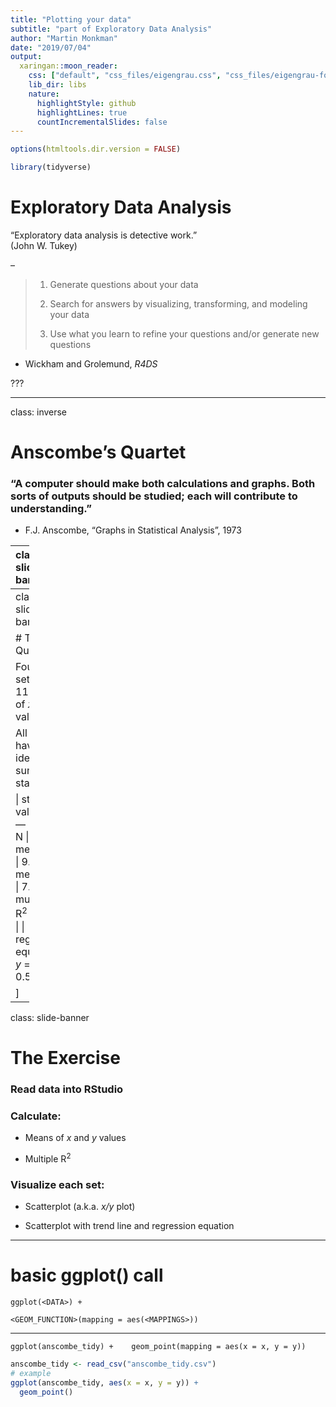 ```yaml
---
title: "Plotting your data"
subtitle: "part of Exploratory Data Analysis"
author: "Martin Monkman"
date: "2019/07/04"
output:
  xaringan::moon_reader:
    css: ["default", "css_files/eigengrau.css", "css_files/eigengrau-fonts.css"]    
    lib_dir: libs
    nature:
      highlightStyle: github
      highlightLines: true
      countIncrementalSlides: false
---
```



```r
options(htmltools.dir.version = FALSE)

library(tidyverse)
```


# Exploratory Data Analysis

"Exploratory data analysis is detective work." <br>(John W. Tukey)

--

>1. Generate questions about your data
>
>2. Search for answers by visualizing, transforming, and modeling your data
>
>3. Use what you learn to refine your questions and/or generate new questions


- Wickham and Grolemund, _R4DS_


??? 



---

class: inverse

# Anscombe's Quartet

### "A computer should make both calculations and graphs. Both sorts of outputs should be studied; each will contribute to understanding."

- F.J. Anscombe, "Graphs in Statistical Analysis", 1973



---
class: slide-banner

# The Quartet

.pull-left[

### Four data sets

- each set has 11 pairs of _x_ and _y_ values

]

.pull-right[

### Identical summary statistics:

- N = 11
- Mean of x = 9.0
- Mean of y = 7.5
- Multiple R2 = 0.667
- Regression equation: y = 3 + 0.5x
- And other statistical summary measures are also identical

]

---
class: slide-banner

# The Quartet

Four data sets with 11 pairs of _x_ and _y_ values]


All four have identical summary statistics:

| statistic   | value  |
| --- | ---: |
| N   | 11  |
| mean of _x_ | 9.0 |
| mean of _y_ | 7.5 |
| multiple R<sup>2</sup> | 0.667 |
| regression equation | _y_ = 3 + 0.5_x_ |

]


---
class: slide-banner


# The Exercise


### Read data into RStudio

### Calculate:

- Means of _x_ and _y_ values

- Multiple R<sup>2</sup>

### Visualize each set:

- Scatterplot (a.k.a. _x/y_ plot)

- Scatterplot with trend line and regression equation



---

# basic ggplot() call

`ggplot(<DATA>) + `

`  <GEOM_FUNCTION>(mapping = aes(<MAPPINGS>)) `




---


`ggplot(anscombe_tidy) + 
  geom_point(mapping = aes(x = x, y = y)) `



```r
anscombe_tidy <- read_csv("anscombe_tidy.csv")
# example
ggplot(anscombe_tidy, aes(x = x, y = y)) + 
  geom_point() 

```
